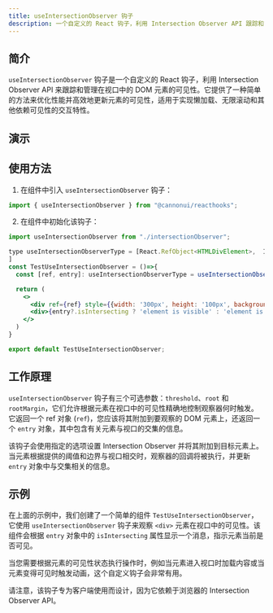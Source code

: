 ```yaml
---
title: useIntersectionObserver 钩子
description: 一个自定义的 React 钩子，利用 Intersection Observer API 跟踪和管理在视口中的 DOM 元素的可见性。
---
```



## 简介

`useIntersectionObserver` 钩子是一个自定义的 React 钩子，利用 Intersection Observer API 来跟踪和管理在视口中的 DOM 元素的可见性。它提供了一种简单的方法来优化性能并高效地更新元素的可见性，适用于实现懒加载、无限滚动和其他依赖可见性的交互特性。

## 演示

<div style="margin-top: 3%;">
  <UseIntersectionObserver client:only />
</div>

## 使用方法

1. 在组件中引入 `useIntersectionObserver` 钩子：

```jsx
import { useIntersectionObserver } from "@cannonui/reacthooks";
```

2. 在组件中初始化该钩子：

```jsx
import useIntersectionObserver from "./intersectionObserver";

type useIntersectionObserverType = [React.RefObject<HTMLDivElement>,  IntersectionObserverEntry
]
const TestUseIntersectionObserver = ()=>{
  const [ref, entry]: useIntersectionObserverType = useIntersectionObserver() as useIntersectionObserverType;

  return (
    <>
      <div ref={ref} style={{width: '300px', height: '100px', backgroundColor: 'cyan'}}>Element to observe</div>
      <div>{entry?.isIntersecting ? 'element is visible' : 'element is not visible'}</div>
    </>
  )
}

export default TestUseIntersectionObserver;
```

## 工作原理

`useIntersectionObserver` 钩子有三个可选参数：`threshold`、`root` 和 `rootMargin`，它们允许根据元素在视口中的可见性精确地控制观察器何时触发。它返回一个 ref 对象 (`ref`)，您应该将其附加到要观察的 DOM 元素上，还返回一个 `entry` 对象，其中包含有关元素与视口的交集的信息。

该钩子会使用指定的选项设置 Intersection Observer 并将其附加到目标元素上。当元素根据提供的阈值和边界与视口相交时，观察器的回调将被执行，并更新 `entry` 对象中与交集相关的信息。

## 示例

在上面的示例中，我们创建了一个简单的组件 `TestUseIntersectionObserver`，它使用 `useIntersectionObserver` 钩子来观察 `<div>` 元素在视口中的可见性。该组件会根据 `entry` 对象中的 `isIntersecting` 属性显示一个消息，指示元素当前是否可见。

当您需要根据元素的可见性状态执行操作时，例如当元素进入视口时加载内容或当元素变得可见时触发动画，这个自定义钩子会非常有用。

请注意，该钩子专为客户端使用而设计，因为它依赖于浏览器的 Intersection Observer API。
